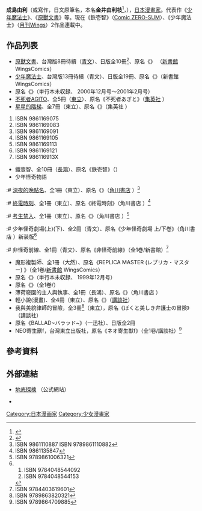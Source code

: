 {{Infobox 漫畫家
|中文譯名 = 成島由利
|kana = なるしま ゆり
|romaji = Narushima Yuri
|國籍 = {{JPN}}
|職業 = [[漫畫家|漫畫家]]
|代表作品 = 《[[少年魔法士|少年魔法士]]》<br />《[[原獸文書|原獸文書]]》
}}

'''成島由利'''（或寫作'''{{lang|ja|成島ゆり}}'''，日文原筆名'''{{lang|ja|なるしまゆり}}'''，本名'''金井由利枝'''<ref>{{Cite web |url=https://mangaseek.net/person/1255.html |title=存档副本 |access-date=2022-02-13 |archive-date=2022-02-15 |archive-url=https://web.archive.org/web/20220215000929/https://mangaseek.net/person/1255.html }}</ref>，{{bd||9月3日}}），[[日本|日本]][[漫畫家|漫畫家]]。代表作《[[少年魔法士|少年魔法士]]》、《[[原獸文書|原獸文書]]》等。現在《鉄壱智》（[[Comic_ZERO-SUM|Comic ZERO-SUM]]）、《少年魔法士》（[[月刊Wings|月刊Wings]]）2作品連載中。

== 作品列表 ==
* [[原獸文書|原獸文書]]、台灣版8冊待續（[[青文出版社|青文]]）、日版全10冊<ref>{{Cite web |url=https://www.shinshokan.co.jp/book/b584715.html |title=原獣文書 (10) |publisher=新書館 |accessdate=2021-07-26 |archive-date=2021-07-26 |archive-url=https://web.archive.org/web/20210726084624/https://www.shinshokan.co.jp/book/b584715.html |dead-url=no }}</ref>、原名《{{link-ja|原獣文書}}》 （[[新書館|新書館]] WingsComics）
* [[少年魔法士|少年魔法士]]、台灣版13冊待續（青文）、日版全19冊、原名《{{link-ja|少年魔法士}}》（新書館 WingsComics）
* 原名《{{lang|ja|少年魔法士外伝・制服のデリラ}}》（単行本未収録、{{lang|ja|ウィングス}} 2000年12月号～2001年2月号）
* [[不死者AGITO|不死者AGITO]]、全5冊（[[東立出版社|東立]]）、原名《不死者あぎと》（[[集英社|集英社]] {{lang|ja|ヤングジャンプコミックス}}）
* [[星星的階梯|星星的階梯]]、全7冊（東立）、原名《{{lang|ja|プラネット・ラダー}}》（集英社 {{lang|ja|クリムゾンコミックス}}）<ref>
# ISBN 9861169075
# ISBN 9861169083
# ISBN 9861169091
# ISBN 9861169105
# ISBN 9861169113
# ISBN 9861169121
# ISBN 986116913X
</ref>
* 鐵壹智、全10冊（[[長鴻出版社|長鴻]]）、原名《鉄壱智》（{{lang|ja|IDコミックス ZERO-SUMコミックス}}）
* 少年怪奇物語
:# [[深夜的晚點名|深夜的晚點名]]、全1冊（東立）、原名《{{lang|ja|隣の町で死んだひと}}》（[[角川書店|角川書店]] {{lang|ja|あすかコミックス}}）<ref>ISBN 9861110887  ISBN 9789861110882</ref>
:# [[終電時刻|終電時刻]]、全1冊（東立）、原名《終電時刻》（角川書店 {{lang|ja|あすかコミックス}}）<ref>ISBN 9861135847</ref>
:# [[考生禁入|考生禁入]]、全1冊（東立）、原名《{{lang|ja|仔鹿狩り}}》（角川書店 {{lang|ja|あすかコミックス}}）<ref>ISBN 9789861006321</ref>
:# 少年怪奇劇場(上)(下)、全2冊（青文）、原名《少年怪奇劇場 上/下巻》（角川書店 {{lang|ja|あすかコミックス}}）新装版<ref>
# ISBN 9784048544092
# ISBN 9784048544153
</ref>
:# 非怪奇前線、全1冊（青文）、原名《非怪奇前線》（全1巻/新書館）<ref>ISBN 9784403619601</ref>
* 魔形複製師、全1冊（大然）、原名《REPLICA MASTER (レプリカ・マスター) 》（全1卷/[[新書館|新書館]] WingsComics）
* 原名《{{lang|ja|レプリカマスター外伝・複製パピヨン}}》（単行本未収録、{{lang|ja|サウス}} 1999年12月号）
* 原名《{{link-ja|超次元遊廓_花天楼}}》（全1卷/{{lang|ja|ビブロス ゼロコミックス}}）
* 薄荷廢園的主人與執事、全1冊（長鴻）、原名《{{lang|ja|薄荷廃園の主人と執事}}》（角川書店 {{lang|ja|あすかコミックスDX}}）
* 輕小說(漫畫)、全4冊（東立）、原名《{{link-ja|ライトノベル|ライトノベル_(漫画)}}》（[[講談社|講談社]]）
* 我與美貌律師的冒險，全3冊<ref>ISBN 9789863820321</ref>（東立），原名《ぼくと美しき弁護士の冒険》（講談社）
* 原名《BALLAD~バラッド~》（一迅社）、日版全2冊
* NEO寄生獸f，台灣東立出版社，原名《ネオ寄生獣f》（全1卷/講談社）<ref>ISBN 9789864709885</ref>

==參考資料==
{{reflist|2}}

==外部連結==
* {{ja}}[http://www.naruri.com/ 地底探検] {{Wayback|url=http://www.naruri.com/ |date=20210126160036 }}（公式網站）
* {{Twitter|YURINARUSHIMA}}

{{normdaten}}
{{DEFAULTSORT:Narishima Yuri}}
[[Category:日本漫画家|Category:日本漫画家]]
[[Category:少女漫畫家|Category:少女漫畫家]]